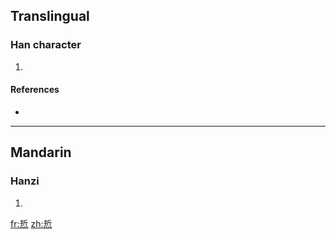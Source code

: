 ==Translingual==

===Han character===
{{Han char|rn=86|rad=火|as=07|sn=11|four=5233<sub>2</sub>|canj=手中火 (QLF)}}

# {{defn|Han|sort=火07}}

====References====
* {{Han ref|kx=0673.111|dkj=19042|hdz=32207.010|uh=710E|ud=28942|bh=D65B|bd=54875}}

----

==Mandarin==

===Hanzi===
{{cmn-hanzi|pin=[[xiè]] ([[xie4]])|wg=hsieh<sup>4</sup>}}

# {{defn|Mandarin|sort=火07}}

[[fr:焎]]
[[zh:焎]]